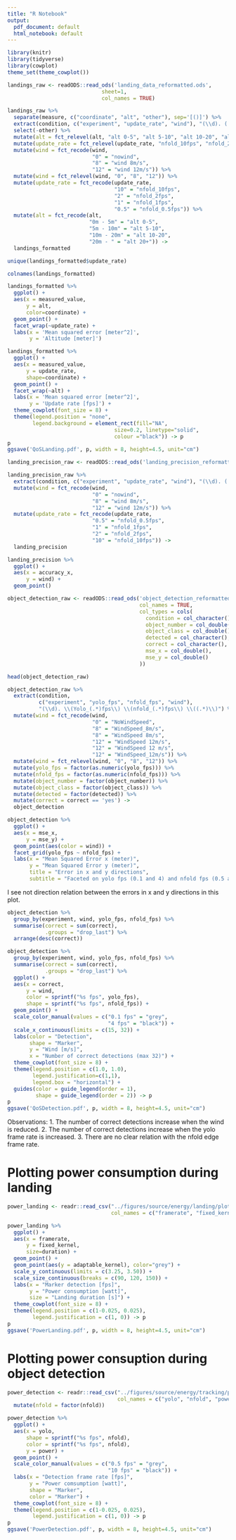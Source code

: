 ```yaml
---
title: "R Notebook"
output:
  pdf_document: default
  html_notebook: default
---
```


```r
library(knitr)
library(tidyverse)
library(cowplot)
theme_set(theme_cowplot())
```

```r
landings_raw <- readODS::read_ods('landing_data_reformatted.ods', 
                              sheet=1, 
                              col_names = TRUE)
```


```r
landings_raw %>%
  separate(measure, c("coordinate", "alt", "other"), sep='[()]') %>%
  extract(condition, c("experiment", "update_rate", "wind"), "(\\d). (.*?) (.*)") %>%
  select(-other) %>%
  mutate(alt = fct_relevel(alt, "alt 0-5", "alt 5-10", "alt 10-20", "alt 20+")) %>%
  mutate(update_rate = fct_relevel(update_rate, "nfold_10fps", "nfold_2fps", "nfold_1fps", "nfold_0.5fps")) %>%
  mutate(wind = fct_recode(wind, 
                           "0" = "nowind", 
                           "8" = "wind 8m/s", 
                           "12" = "wind 12m/s")) %>%
  mutate(wind = fct_relevel(wind, "0", "8", "12")) %>%
  mutate(update_rate = fct_recode(update_rate, 
                                  "10" = "nfold_10fps", 
                                  "2" = "nfold_2fps", 
                                  "1" = "nfold_1fps", 
                                  "0.5" = "nfold_0.5fps")) %>%
  mutate(alt = fct_recode(alt, 
                          "0m - 5m" = "alt 0-5", 
                          "5m - 10m" = "alt 5-10", 
                          "10m - 20m" = "alt 10-20", 
                          "20m - " = "alt 20+")) ->
  landings_formatted
```


```r
unique(landings_formatted$update_rate)
```


```r
colnames(landings_formatted)
```



```r
landings_formatted %>%
  ggplot() + 
  aes(x = measured_value, 
      y = alt, 
      color=coordinate) + 
  geom_point() + 
  facet_wrap(~update_rate) + 
  labs(x = 'Mean squared error [meter^2]', 
       y = 'Altitude [meter]')
```

```r
landings_formatted %>%
  ggplot() + 
  aes(x = measured_value, 
      y = update_rate, 
      shape=coordinate) + 
  geom_point() + 
  facet_wrap(~alt) + 
  labs(x = 'Mean squared error [meter^2]', 
       y = 'Update rate [fps]') + 
  theme_cowplot(font_size = 8) + 
  theme(legend.position = "none", 
        legend.background = element_rect(fill="NA",
                                  size=0.2, linetype="solid", 
                                  colour ="black")) -> p
p
ggsave('QoSLanding.pdf', p, width = 8, height=4.5, unit="cm")
```


```r
landing_precision_raw <- readODS::read_ods('landing_precision_reformatted.ods', sheet = 1)
```

```r
landing_precision_raw %>%
  extract(condition, c("experiment", "update_rate", "wind"), "(\\d). (.*?) (.*)") %>%
  mutate(wind = fct_recode(wind, 
                           "0" = "nowind", 
                           "8" = "wind 8m/s", 
                           "12" = "wind 12m/s")) %>%
  mutate(update_rate = fct_recode(update_rate, 
                           "0.5" = "nfold_0.5fps", 
                           "1" = "nfold_1fps", 
                           "2" = "nfold_2fps", 
                           "10" = "nfold_10fps")) ->
  landing_precision
```


```r
landing_precision %>%
  ggplot() + 
  aes(x = accuracy_x, 
      y = wind) + 
  geom_point()
```




```r
object_detection_raw <- readODS::read_ods('object_detection_reformatted.ods', 
                                          col_names = TRUE,
                                          col_types = cols(
                                            condition = col_character(),
                                            object_number = col_double(),
                                            object_class = col_double(),
                                            detected = col_character(),
                                            correct = col_character(),
                                            mse_x = col_double(),
                                            mse_y = col_double()
                                          ))
```

```r
head(object_detection_raw)
```



```r
object_detection_raw %>%
  extract(condition, 
          c("experiment", "yolo_fps", "nfold_fps", "wind"), 
          "(\\d). \\(Yolo_(.*)fps\\) \\(nfold_(.*)fps\\) \\((.*)\\)") %>%
  mutate(wind = fct_recode(wind, 
                           "0" = "NoWindSpeed", 
                           "8" = "WindSpeed_8m/s", 
                           "8" = "WindSpeed 8m/s", 
                           "12" = "WindSpeed 12m/s", 
                           "12" = "WindSpeed 12 m/s", 
                           "12" = "WindSpeed_12m/s")) %>%
  mutate(wind = fct_relevel(wind, "0", "8", "12")) %>%
  mutate(yolo_fps = factor(as.numeric(yolo_fps))) %>%
  mutate(nfold_fps = factor(as.numeric(nfold_fps))) %>%
  mutate(object_number = factor(object_number)) %>%
  mutate(object_class = factor(object_class)) %>%
  mutate(detected = factor(detected)) %>%
  mutate(correct = correct == 'yes') ->
  object_detection
```

```r
object_detection %>%
  ggplot() + 
  aes(x = mse_x, 
      y = mse_y) + 
  geom_point(aes(color = wind)) + 
  facet_grid(yolo_fps ~ nfold_fps) + 
  labs(x = "Mean Squared Error x (meter)",
       y = "Mean Squared Error y (meter)", 
       title = "Error in x and y directions", 
       subtitle = "Faceted on yolo fps (0.1 and 4) and nfold fps (0.5 and 10)")
```

I see not direction relation between the errors in x and y directions 
in this plot.





```r
object_detection %>%
  group_by(experiment, wind, yolo_fps, nfold_fps) %>%
  summarise(correct = sum(correct), 
            .groups = "drop_last") %>%
  arrange(desc(correct))
```

```r
object_detection %>%
  group_by(experiment, wind, yolo_fps, nfold_fps) %>%
  summarise(correct = sum(correct), 
            .groups = "drop_last") %>%
  ggplot() +
  aes(x = correct, 
      y = wind, 
      color = sprintf("%s fps", yolo_fps), 
      shape = sprintf("%s fps", nfold_fps)) + 
  geom_point() + 
  scale_color_manual(values = c("0.1 fps" = "grey", 
                                "4 fps" = "black")) + 
  scale_x_continuous(limits = c(15, 32)) +
  labs(color = "Detection", 
       shape = "Marker",
       y = "Wind [m/s]", 
       x = "Number of correct detections (max 32)") +
  theme_cowplot(font_size = 8) +
  theme(legend.position = c(1.0, 1.0), 
        legend.justification=c(1,1), 
        legend.box = "horizontal") +
  guides(color = guide_legend(order = 1), 
         shape = guide_legend(order = 2)) -> p
p
ggsave('QoSDetection.pdf', p, width = 8, height=4.5, unit="cm")
```

Observations: 
1. The number of correct detections increase when the wind is reduced.
2. The number of correct detections increase when the yolo frame rate is increased.
3. There are no clear relation with the nfold edge frame rate.


# Plotting power consumption during landing

```r
power_landing <- readr::read_csv("../figures/source/energy/landing/plot_data.csv", 
                                 col_names = c("framerate", "fixed_kernel", "adaptable_kernel", "duration"))
```

```r
power_landing %>%
  ggplot() + 
  aes(x = framerate, 
      y = fixed_kernel, 
      size=duration) + 
  geom_point() + 
  geom_point(aes(y = adaptable_kernel), color="grey") + 
  scale_y_continuous(limits = c(3.25, 3.50)) + 
  scale_size_continuous(breaks = c(90, 120, 150)) + 
  labs(x = "Marker detection [fps]", 
       y = "Power consumption [watt]", 
       size = "Landing duration [s]") +
  theme_cowplot(font_size = 8) +
  theme(legend.position = c(1-0.025, 0.025), 
        legend.justification = c(1, 0)) -> p
p
ggsave('PowerLanding.pdf', p, width = 8, height=4.5, unit="cm")
```



# Plotting power consuption during object detection

```r
power_detection <- readr::read_csv("../figures/source/energy/tracking/plot_data_power.csv", 
                                   col_names = c("yolo", "nfold", "power")) %>%
  mutate(nfold = factor(nfold))
```

```r
power_detection %>%
  ggplot() + 
  aes(x = yolo, 
      shape = sprintf("%s fps", nfold), 
      color = sprintf("%s fps", nfold), 
      y = power) + 
  geom_point() + 
  scale_color_manual(values = c("0.5 fps" = "grey", 
                                "10 fps" = "black")) + 
  labs(x = "Detection frame rate [fps]", 
       y = "Power comsumption [watt]", 
       shape = "Marker", 
       color = "Marker") + 
  theme_cowplot(font_size = 8) +
  theme(legend.position = c(1-0.025, 0.025), 
        legend.justification = c(1, 0)) -> p
p
ggsave('PowerDetection.pdf', p, width = 8, height=4.5, unit="cm")
```



